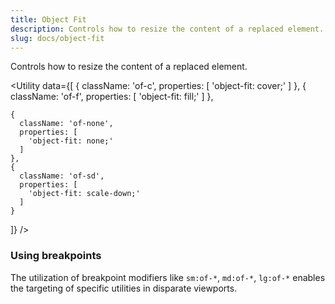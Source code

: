 ```yaml
---
title: Object Fit
description: Controls how to resize the content of a replaced element.
slug: docs/object-fit
---
```


Controls how to resize the content of a replaced element.

<Utility
  data={[
    {
      className: 'of-c',
      properties: [
        'object-fit: cover;'
      ]
    },
    {
      className: 'of-f',
      properties: [
        'object-fit: fill;'
      ]
    },
    
    {
      className: 'of-none',
      properties: [
        'object-fit: none;'
      ]
    },
    {
      className: 'of-sd',
      properties: [
        'object-fit: scale-down;'
      ]
    }
  ]}
/>

### Using breakpoints

The utilization of breakpoint modifiers like `sm:of-*`, `md:of-*`, `lg:of-*` enables the targeting of specific utilities in disparate viewports.